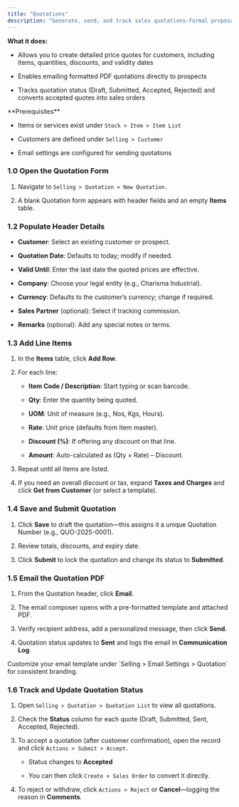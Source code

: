 ```yaml
---
title: "Quotations"
description: "Generate, send, and track sales quotations—formal proposals of products, prices, and terms—directly in the CGIC App to turn prospects into customers."
---
```


<Card title="Overview" icon="sparkles">
  

  **What it does:**  

  - Allows you to create detailed price quotes for customers, including items, quantities, discounts, and validity dates  

  - Enables emailing formatted PDF quotations directly to prospects  

  - Tracks quotation status (Draft, Submitted, Accepted, Rejected) and converts accepted quotes into sales orders  
</Card>

<Info>
  **Prerequisites**

  - Items or services exist under `Stock > Item > Item List` 

  - Customers are defined under `Selling > Customer`  

  - Email settings are configured for sending quotations  
</Info>

### 1.0 Open the Quotation Form  

1. Navigate to `Selling > Quotation > New Quotation.`  

2. A blank Quotation form appears with header fields and an empty **Items** table.

### 1.2 Populate Header Details  

- **Customer**: Select an existing customer or prospect.  

- **Quotation Date**: Defaults to today; modify if needed.  

- **Valid Until**: Enter the last date the quoted prices are effective.  

- **Company**: Choose your legal entity (e.g., Charisma Industrial).  

- **Currency**: Defaults to the customer’s currency; change if required.  

- **Sales Partner** (optional): Select if tracking commission.  

- **Remarks** (optional): Add any special notes or terms.

### 1.3 Add Line Items  

1. In the **Items** table, click **Add Row**.  

2. For each line:  

   - **Item Code / Description**: Start typing or scan barcode.  

   - **Qty**: Enter the quantity being quoted.  

   - **UOM**: Unit of measure (e.g., Nos, Kgs, Hours).  

   - **Rate**: Unit price (defaults from Item master).  

   - **Discount (%)**: If offering any discount on that line.  

   - **Amount**: Auto-calculated as (Qty × Rate) – Discount.  

3. Repeat until all items are listed.  

4. If you need an overall discount or tax, expand **Taxes and Charges** and click **Get from Customer** (or select a template).

### 1.4 Save and Submit Quotation  

1. Click **Save** to draft the quotation—this assigns it a unique Quotation Number (e.g., QUO-2025-0001).  

2. Review totals, discounts, and expiry date.  

3. Click **Submit** to lock the quotation and change its status to **Submitted**.

### 1.5 Email the Quotation PDF  

1. From the Quotation header, click **Email**.  

2. The email composer opens with a pre-formatted template and attached PDF.  

3. Verify recipient address, add a personalized message, then click **Send**.  

4. Quotation status updates to **Sent** and logs the email in **Communication Log**.

<Tip>
  Customize your email template under `Selling > Email Settings > Quotation` for consistent branding.
</Tip>

### 1.6 Track and Update Quotation Status  

1. Open `Selling > Quotation > Quotation List` to view all quotations.  

2. Check the **Status** column for each quote (Draft, Submitted, Sent, Accepted, Rejected).  

3. To accept a quotation (after customer confirmation), open the record and click `Actions > Submit > Accept.`  

   - Status changes to **Accepted**  

   - You can then click `Create > Sales Order` to convert it directly.  

4. To reject or withdraw, click `Actions > Reject` or **Cancel**—logging the reason in **Comments**.